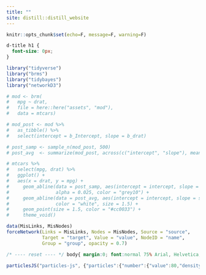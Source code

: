 ```yaml
---
title: ""
site: distill::distill_website
---
```


```r
knitr::opts_chunk$set(echo=F, message=F, warning=F)
```

```css

d-title h1 {
  font-size: 0px;
}

```


```r
library("tidyverse")
library("brms")
library("tidybayes")
library("networkD3")

# mod <- brm(
#   mpg ~ drat, 
#   file = here::here("assets", "mod"), 
#   data = mtcars)

# mod_post <- mod %>% 
#   as_tibble() %>% 
#   select(intercept = b_Intercept, slope = b_drat)

# post_samp <- sample_n(mod_post, 500)
# post_avg  <- summarize(mod_post, across(c("intercept", "slope"), mean))

# mtcars %>% 
#   select(mpg, drat) %>% 
#   ggplot() + 
#   aes(x = drat, y = mpg) + 
#     geom_abline(data = post_samp, aes(intercept = intercept, slope = slope), 
#                 alpha = 0.025, color = "grey10") + 
#     geom_abline(data = post_avg, aes(intercept = intercept, slope = slope), 
#                 color = "white", size = 1.5) + 
#     geom_point(size = 1.5, color = "#cc0033") + 
#     theme_void()

data(MisLinks, MisNodes)
forceNetwork(Links = MisLinks, Nodes = MisNodes, Source = "source",
             Target = "target", Value = "value", NodeID = "name",
             Group = "group", opacity = 0.7)


```







<!-- particles.js container --> 
<div id="particles-js"></div> 

<!-- particles.js lib - https://github.com/VincentGarreau/particles.js --> 
<script src="http://cdn.jsdelivr.net/particles.js/2.0.0/particles.min.js"></script> 


```css
/* ---- reset ---- */ body{ margin:0; font:normal 75% Arial, Helvetica, sans-serif; } canvas{ display: block; vertical-align: bottom; } /* ---- particles.js container ---- */ #particles-js{ position:absolute; width: 100%; height: 100%; background-color: #ffffff; background-image: url(""); background-repeat: no-repeat; background-size: cover; background-position: 50% 50%; } /* ---- stats.js ---- */ .count-particles{ background: #000022; position: absolute; top: 48px; left: 0; width: 80px; color: #13E8E9; font-size: .8em; text-align: left; text-indent: 4px; line-height: 14px; padding-bottom: 2px; font-family: Helvetica, Arial, sans-serif; font-weight: bold; } .js-count-particles{ font-size: 1.1em; } #stats, .count-particles{ -webkit-user-select: none; margin-top: 5px; margin-left: 5px; } #stats{ border-radius: 3px 3px 0 0; overflow: hidden; } .count-particles{ border-radius: 0 0 3px 3px; }
```

```js
particlesJS("particles-js", {"particles":{"number":{"value":80,"density":{"enable":true,"value_area":800}},"color":{"value":"#cc0033"},"shape":{"type":"circle","stroke":{"width":0,"color":"#000000"},"polygon":{"nb_sides":5},"image":{"src":"img/github.svg","width":100,"height":100}},"opacity":{"value":0.5,"random":false,"anim":{"enable":false,"speed":1,"opacity_min":0.1,"sync":false}},"size":{"value":3,"random":true,"anim":{"enable":false,"speed":40,"size_min":0.1,"sync":false}},"line_linked":{"enable":true,"distance":150,"color":"#4d4d4d","opacity":0.4,"width":1},"move":{"enable":true,"speed":6,"direction":"none","random":true,"straight":false,"out_mode":"out","bounce":false,"attract":{"enable":false,"rotateX":552.4044389642416,"rotateY":1200}}},"interactivity":{"detect_on":"canvas","events":{"onhover":{"enable":true,"mode":"grab"},"onclick":{"enable":true,"mode":"repulse"},"resize":true},"modes":{"grab":{"distance":400,"line_linked":{"opacity":1}},"bubble":{"distance":179.82017982017982,"size":19.98001998001998,"duration":0.959040959040959,"opacity":0.3516483516483517,"speed":3},"repulse":{"distance":223.7762237762238,"duration":0.4},"push":{"particles_nb":4},"remove":{"particles_nb":2}}},"retina_detect":true});var count_particles, stats, update; stats = new Stats; stats.setMode(0); stats.domElement.style.position = 'absolute'; stats.domElement.style.left = '0px'; stats.domElement.style.top = '0px'; document.body.appendChild(stats.domElement); count_particles = document.querySelector('.js-count-particles'); update = function() { stats.begin(); stats.end(); if (window.pJSDom[0].pJS.particles && window.pJSDom[0].pJS.particles.array) { count_particles.innerText = window.pJSDom[0].pJS.particles.array.length; } requestAnimationFrame(update); }; requestAnimationFrame(update);;
```
